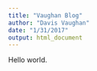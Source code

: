 ```yaml
---
title: "Vaughan Blog"
author: "Davis Vaughan"
date: "1/31/2017"
output: html_document
---
```


Hello world. 